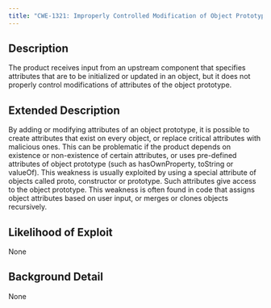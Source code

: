 ```yaml
---
title: "CWE-1321: Improperly Controlled Modification of Object Prototype Attributes ('Prototype Pollution')"
---
```


## Description
The product receives input from an upstream component that specifies attributes that are to be initialized or updated in an object, but it does not properly control modifications of attributes of the object prototype.

## Extended Description

By adding or modifying attributes of an object prototype, it is possible to create attributes that exist on every object, or replace critical attributes with malicious ones. This can be problematic if the product depends on existence or non-existence of certain attributes, or uses pre-defined attributes of object prototype (such as hasOwnProperty, toString or valueOf).
This weakness is usually exploited by using a special attribute of objects called proto,  constructor or prototype. Such attributes give access to the object prototype. This weakness is often found in code that assigns object attributes based on user input, or merges or clones objects recursively.


## Likelihood of Exploit
None

## Background Detail
None
        